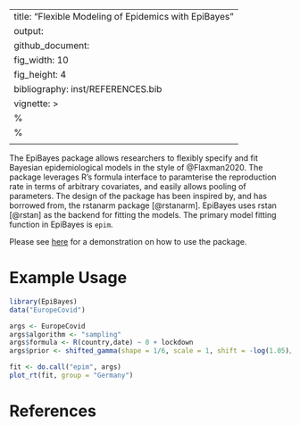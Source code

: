 
---
title: "Flexible Modeling of Epidemics with EpiBayes"
output: 
  github_document:
    fig_width: 10
    fig_height: 4
bibliography: inst/REFERENCES.bib
vignette: >
  %\VignetteIndexEntry{README}
  %\VignetteEngine{knitr::rmarkdown}
  \usepackage[utf8]{inputenc}
---

The EpiBayes package allows researchers to flexibly 
specify and fit Bayesian epidemiological models in the style of 
@Flaxman2020. The package leverages R's formula interface to paramterise the reproduction rate 
in terms of arbitrary covariates, and easily allows pooling of parameters. 
The design of the package has been inspired by, and has borrowed from, the rstanarm
package [@rstanarm]. EpiBayes uses rstan [@rstan] as the backend for fitting the models.
The primary model fitting function in EpiBayes is `epim`.

Please see [here](/vignettes/introduction.md) for a demonstration on how to use the package. 

# Example Usage

```r
library(EpiBayes)
data("EuropeCovid")

args <- EuropeCovid
args$algorithm <- "sampling"
args$formula <- R(country,date) ~ 0 + lockdown
args$prior <- shifted_gamma(shape = 1/6, scale = 1, shift = -log(1.05)/6)

fit <- do.call("epim", args)
plot_rt(fit, group = "Germany")
```

# References